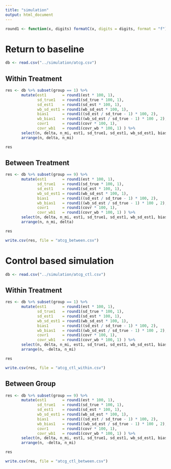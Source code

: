 ```yaml
---
title: "simulation"
output: html_document
---
```



```r
round1 <- function(x, digits) formatC(x, digits = digits, format = "f")
```

# Return to baseline 

```r
db <- read.csv("../simulation/atcg.csv")
```

## Within Treatment 
```r
res <- db %>% subset(group == 1) %>% 
       mutate(est1       = round1(est * 100, 1), 
              sd_true1   = round1(sd_true * 100, 1), 
              sd_est1    = round1(sd_est * 100, 1), 
              wb_sd_est1 = round1(wb_sd_est * 100, 1), 
              bias1      = round1((sd_est / sd_true - 1) * 100, 2), 
              wb_bias1   = round1((wb_sd_est / sd_true - 1) * 100 , 2), 
              covr1      = round1(covr * 100, 1), 
              covr_wb1   = round1(covr_wb * 100, 1) ) %>% 
       select(n, delta, n_mi, est1, sd_true1, sd_est1, wb_sd_est1, bias1, wb_bias1, covr1, covr_wb1) %>% 
       arrange(n, delta, n_mi)
```

```r
res 
```

## Between Treatment 
```r
res <- db %>% subset(group == 9) %>% 
       mutate(est1       = round1(est * 100, 1), 
              sd_true1   = round1(sd_true * 100, 1), 
              sd_est1    = round1(sd_est * 100, 1), 
              wb_sd_est1 = round1(wb_sd_est * 100, 1), 
              bias1      = round1((sd_est / sd_true - 1) * 100, 2), 
              wb_bias1   = round1((wb_sd_est / sd_true - 1) * 100 , 2), 
              covr1      = round1(covr * 100, 1), 
              covr_wb1   = round1(covr_wb * 100, 1) ) %>% 
       select(n, delta, n_mi, est1, sd_true1, sd_est1, wb_sd_est1, bias1, wb_bias1, covr1, covr_wb1) %>% 
       arrange(n, n_mi, delta)
```

```r
res 
```

```r
write.csv(res, file = "atcg_between.csv")
```

# Control based simulation
```r
db <- read.csv("../simulation/atcg_ctl.csv")
```

## Within Treatment 
```r
res <- db %>% subset(group == 1) %>% 
       mutate(est1       = round1(est * 100, 1), 
              sd_true1   = round1(sd_true * 100, 1), 
              sd_est1    = round1(sd_est * 100, 1), 
              wb_sd_est1 = round1(wb_sd_est * 100, 1), 
              bias1      = round1((sd_est / sd_true - 1) * 100, 2), 
              wb_bias1   = round1((wb_sd_est / sd_true - 1) * 100 , 2), 
              covr1      = round1(covr * 100, 1), 
              covr_wb1   = round1(covr_wb * 100, 1) ) %>% 
       select(n, delta, n_mi, est1, sd_true1, sd_est1, wb_sd_est1, bias1, wb_bias1, covr1, covr_wb1) %>% 
       arrange(n, -delta, n_mi)
```

```r
res
```
```r
write.csv(res, file = "atcg_ctl_within.csv")
```

## Between Group
```r
res <- db %>% subset(group == 9) %>% 
       mutate(est1       = round1(est * 100, 1), 
              sd_true1   = round1(sd_true * 100, 1), 
              sd_est1    = round1(sd_est * 100, 1), 
              wb_sd_est1 = round1(wb_sd_est * 100, 1), 
              bias1      = round1((sd_est / sd_true - 1) * 100, 2), 
              wb_bias1   = round1((wb_sd_est / sd_true - 1) * 100 , 2), 
              covr1      = round1(covr * 100, 1), 
              covr_wb1   = round1(covr_wb * 100, 1) ) %>% 
       select(n, delta, n_mi, est1, sd_true1, sd_est1, wb_sd_est1, bias1, wb_bias1, covr1, covr_wb1) %>% 
       arrange(n, -delta, n_mi)
```

```r
res
```

```r
write.csv(res, file = "atcg_ctl_between.csv")
```
